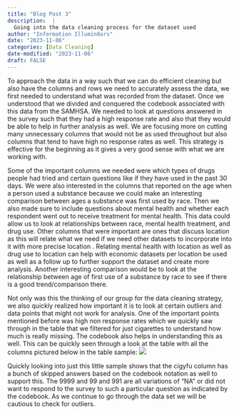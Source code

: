 ```yaml
---
title: "Blog Post 3"
description:  |
  Going into the data cleaning process for the dataset used
author: "Information Illumin8ors"
date: "2023-11-06"
categories: [Data Cleaning]
date-modified: "2023-11-06"
draft: FALSE
---
```


  To approach the data in a way such that we can do efficient cleaning but also have the columns and rows we need to accurately assess the data, we first needed to understand what was recorded from the dataset. Once we understood that we divided and conquered the codebook associated with this data from the SAMHSA. We needed to look at questions answered in the survey such that they had a high response rate and also that they would be able to help in further analysis as well. We are focusing more on cutting many unnecessary columns that would not be as used throughout but also columns that tend to have high no response rates as well. This strategy is effective for the beginning as it gives a very good sense with what we are working with.

  Some of the important columns we needed were which types of drugs people had tried and certain questions like if they have used in the past 30 days. We were also interested in the columns that reported on the age when a person used a substance because we could make an interesting comparison between ages a substance was first used by race. Then we also made sure to include questions about mental health and whether each respondent went out to receive treatment for mental health. This data could allow us to look at relationships between race, mental health treatment, and drug use. Other columns that were important are ones that discuss location as this will relate what we need if we need other datasets to incorporate into it with more precise location . Relating mental health with location as well as drug use to location can help with economic datasets per location be used as well as a follow up to further support the dataset and create more analysis. Another interesting comparison would be to look at the relationship between age of first use of a substance by race to see if there is a good trend/comparison there. 

  Not only was this the thinking of our group for the data cleaning strategy, we also quickly realized how important it is to look at certain outliers and data points that might not work for analysis. One of the important points mentioned before was high non response rates which we quickly saw through in the table that we filtered for just cigarettes to understand how much is really missing. The codebook also helps in understanding this as well. This can be quickly seen through a look at the table with all the columns pictured below in the table sample:
  ![](../../images/cig.png)
  
  Quickly looking into just this little sample shows that the cigyfu column has a bunch of skipped answers based on the codebook notation as well to support this. The 9999 and 99 and 991 are all variations of "NA" or did not want to respond to the survey to such a particular question as indicated by the codebook. As we continue to go through the data set we will be cautious to check for outliers. 

